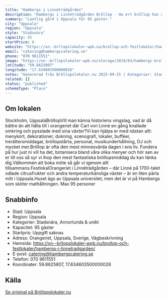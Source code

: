 ```yaml
---
title: "Hambergs i Linné­­träd­gården"
description: "Hambergs i Linné­­träd­gården Bröllop - Ha ert bröllop hos oss på Hambergs i Linné­­träd­gården. Se vår fina Bröllopslokal. Skicka gärna en förfrågan så…"
summary: "Lantlig gård i Uppsala för 95 gäster."
city: "Uppsala"
region: "Uppsala"
style: "Stadsnära"
capacity: 95
startPrice: 0
website: "https://xn--brllopslokaler-wpb.nu/brollop-och-festlokaler/hambergs-i-linnetradgarden/"
email: "catering@hambergscatering.se"
phone: "070 9611551"
image: "https://xn--brllopslokaler-wpb.nu/storage/2019/03/hambergs-brollop-festlokal-1.jpg"
latitude: "59.8625807"
longitude: "17.634603500000026"
notes: "Genererad från Bröllopslokaler.nu 2025-09-25 | Kategorier: Stadsnära, Annorlunda & unikt"
related: []
status: "published"
schemaType: "Place"
---
```


## Om lokalen

Stockholm, UppsalaBröllopVill man känna historiens vingslag, vad är då bättre än att hålla till i orangeriet där Carl von Linné en gång knallade omkring och pysslade med sina växter?Vi kan hjälpa er med nästan allt: menykort, dekorationer, dukning, scenografi, lokaler, bufféer, trerättersmiddagar, bröllopstårta, personal, musikunderhållning, DJ och mycket mer.Bröllop är ofta den mest minnesvärda dagen i ens liv. Fundera på hur just ni vill ha det, botanisera bland våra olika menyer och hör sen av er till oss så syr vi ihop den mest fantastiska bröllopsmiddag du kan tänka dig.Välkommen att boka möte så går vi igenom allt tillsammans.FestlokalOrangeriet i Linnéträdgården – där Linné på 1700-talet odlade citrusfrukter och andra temperaturkänsliga växter – är en liten pärla mitt i Uppsala.Huset ägs av Uppsala universitet, men det är vi på Hambergs som sköter mathållningen. Max 95 personer

## Snabbinfo

- Stad: Uppsala
- Region: Uppsala
- Kategorier: Stadsnära, Annorlunda & unikt
- Kapacitet: 95 gäster
- Startpris: Uppgift saknas
- Adress: Orangeriet, Uppsala, Sverige, Vägbeskrivning
- Hemsida: https://xn--brllopslokaler-wpb.nu/brollop-och-festlokaler/hambergs-i-linnetradgarden/
- E-post: catering@hambergscatering.se
- Telefon: 070 9611551
- Koordinater: 59.8625807, 17.634603500000026

## Källa

[Se original på Bröllopslokaler.nu](https://xn--brllopslokaler-wpb.nu/brollop-och-festlokaler/hambergs-i-linnetradgarden/)
